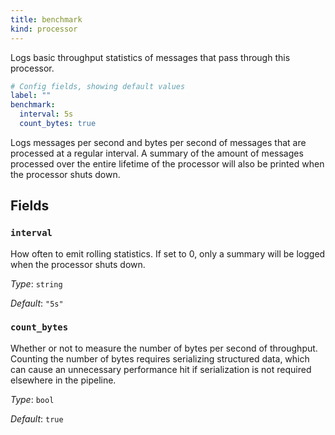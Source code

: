 ```yaml
---
title: benchmark
kind: processor
---
```


Logs basic throughput statistics of messages that pass through this processor.

```yml
# Config fields, showing default values
label: ""
benchmark:
  interval: 5s
  count_bytes: true
```

Logs messages per second and bytes per second of messages that are processed at a regular interval. A summary of the amount of messages processed over the entire lifetime of the processor will also be printed when the processor shuts down.

## Fields

### `interval`

How often to emit rolling statistics. If set to 0, only a summary will be logged when the processor shuts down.


*Type*: `string`

*Default*: `"5s"`

### `count_bytes`

Whether or not to measure the number of bytes per second of throughput. Counting the number of bytes requires serializing structured data, which can cause an unnecessary performance hit if serialization is not required elsewhere in the pipeline.


*Type*: `bool`

*Default*: `true`


